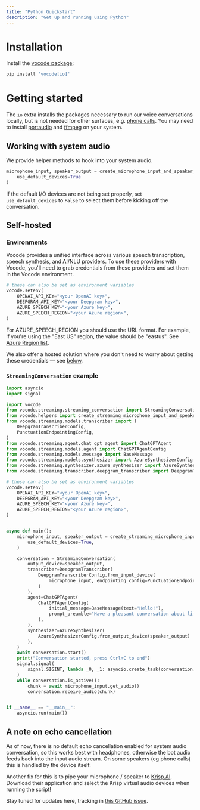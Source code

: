 ```yaml
---
title: "Python Quickstart"
description: "Get up and running using Python"
---
```


# Installation

Install the [vocode package](https://pypi.org/project/vocode/):

```bash
pip install 'vocode[io]'
```

# Getting started

The `io` extra installs the packages necessary to run our voice conversations locally, but is not needed for other surfaces, e.g. [phone calls](/telephony).
You may need to install [portaudio](https://formulae.brew.sh/formula/portaudio) and [ffmpeg](https://formulae.brew.sh/formula/ffmpeg) on your system.

## Working with system audio

We provide helper methods to hook into your system audio.

```python
microphone_input, speaker_output = create_microphone_input_and_speaker_output(
    use_default_devices=True
)
```

If the default I/O devices are not being set properly, set `use_default_devices` to `False` to select them before kicking off the conversation.

## Self-hosted

### Environments

Vocode provides a unified interface across various speech transcription, speech synthesis, and AI/NLU providers.
To use these providers with Vocode, you'll need to grab credentials from these providers and set them in the Vocode environment.

```python
# these can also be set as environment variables
vocode.setenv(
    OPENAI_API_KEY="<your OpenAI key>",
    DEEPGRAM_API_KEY="<your Deepgram key>",
    AZURE_SPEECH_KEY="<your Azure key>",
    AZURE_SPEECH_REGION="<your Azure region>",
)
```

For AZURE_SPEECH_REGION you should use the URL format. For example, if you're using the "East US" region, the value should be "eastus". See [Azure Region list](https://learn.microsoft.com/en-us/azure/cognitive-services/speech-service/rest-text-to-speech?tabs=streaming#prebuilt-neural-voices).

We also offer a hosted solution where you don't need to worry about getting these credentials — see [below](#hosted).

### `StreamingConversation` example

```python
import asyncio
import signal

import vocode
from vocode.streaming.streaming_conversation import StreamingConversation
from vocode.helpers import create_streaming_microphone_input_and_speaker_output
from vocode.streaming.models.transcriber import (
    DeepgramTranscriberConfig,
    PunctuationEndpointingConfig,
)
from vocode.streaming.agent.chat_gpt_agent import ChatGPTAgent
from vocode.streaming.models.agent import ChatGPTAgentConfig
from vocode.streaming.models.message import BaseMessage
from vocode.streaming.models.synthesizer import AzureSynthesizerConfig
from vocode.streaming.synthesizer.azure_synthesizer import AzureSynthesizer
from vocode.streaming.transcriber.deepgram_transcriber import DeepgramTranscriber

# these can also be set as environment variables
vocode.setenv(
    OPENAI_API_KEY="<your OpenAI key>",
    DEEPGRAM_API_KEY="<your Deepgram key>",
    AZURE_SPEECH_KEY="<your Azure key>",
    AZURE_SPEECH_REGION="<your Azure region>",
)


async def main():
    microphone_input, speaker_output = create_streaming_microphone_input_and_speaker_output(
        use_default_devices=True,
    )

    conversation = StreamingConversation(
        output_device=speaker_output,
        transcriber=DeepgramTranscriber(
            DeepgramTranscriberConfig.from_input_device(
                microphone_input, endpointing_config=PunctuationEndpointingConfig()
            )
        ),
        agent=ChatGPTAgent(
            ChatGPTAgentConfig(
                initial_message=BaseMessage(text="Hello!"),
                prompt_preamble="Have a pleasant conversation about life",
            ),
        ),
        synthesizer=AzureSynthesizer(
            AzureSynthesizerConfig.from_output_device(speaker_output)
        ),
    )
    await conversation.start()
    print("Conversation started, press Ctrl+C to end")
    signal.signal(
        signal.SIGINT, lambda _0, _1: asyncio.create_task(conversation.terminate())
    )
    while conversation.is_active():
        chunk = await microphone_input.get_audio()
        conversation.receive_audio(chunk)


if __name__ == "__main__":
    asyncio.run(main())
```

## A note on echo cancellation

As of now, there is no default echo cancellation enabled for system audio conversation, so this works best with headphones, otherwise the bot audio feeds back into the input audio stream. On some speakers
(eg phone calls) this is handled by the device itself.

Another fix for this is to pipe your microphone / speaker to [Krisp.AI](https://krisp.ai/). Download their application and select the Krisp virtual audio devices when running the script!

Stay tuned for updates here, tracking in [this GitHub issue](https://github.com/vocodedev/vocode-python/issues/16).
